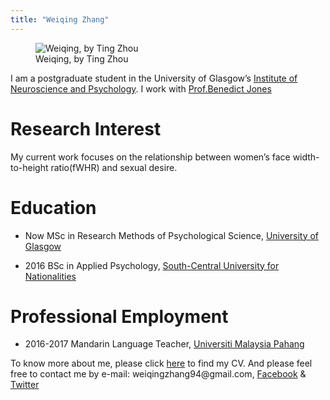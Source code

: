 ```yaml
---
title: "Weiqing Zhang"
---
```


![Weiqing, by Ting Zhou](images/Weiqing.jpg)



I am a postgraduate student in the University of Glasgow's
[Institute of Neuroscience and Psychology](http://www.gla.ac.uk/researchinstitutes/neurosciencepsychology/).
I work with [Prof.Benedict Jones](https://www.gla.ac.uk/researchinstitutes/neurosciencepsychology/staff/benjones/)

# Research Interest
My current work focuses on the relationship between women's face width-to-height ratio(fWHR) and sexual desire.

# Education
* Now 
MSc in Research Methods of Psychological Science, [University of Glasgow](https://www.gla.ac.uk/)
  
* 2016
BSc in Applied Psychology, [South-Central University for Nationalities](http://www.scuec.edu.cn/)

# Professional Employment
* 2016-2017
Mandarin Language Teacher, [Universiti Malaysia Pahang](http://ump.edu.my/)



To know more about me, please click [here](CV link/Weiqing's CV.pdf) to find my CV. And please feel free to contact me by e-mail: weiqingzhang94@gmail.com,  [Facebook](https://www.facebook.com/profile.php?id=100014208123494) & [Twitter](https://twitter.com/weiqingzhang94)


    